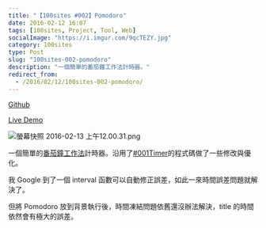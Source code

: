 ```yaml
---
title: "【100sites #002】Pomodoro"
date: 2016-02-12 16:07
tags: [100sites, Project, Tool, Web]
socialImage: "https://i.imgur.com/9qcTEZY.jpg"
category: 100sites
type: Post
slug: "100sites-002-pomodoro"
description: "一個簡單的番茄鐘工作法計時器。"
redirect_from:
  - /2016/02/12/100sites-002-pomodoro/
---
```


[Github](https://github.com/eason-dev/100sites/tree/master/002_Pomodoro)

[Live Demo](http://kamigami55.github.io/100sites/002_Pomodoro/pomodoro.html)

![螢幕快照 2016-02-13 上午12.00.31.png](https://i.imgur.com/9qcTEZY.jpg)

一個簡單的[番茄鐘工作法](https://zh.wikipedia.org/zh-tw/番茄工作法)計時器。沿用了[#001Timer](http://easonchang.com/2016/02/12/100sites-001-timer/)的程式碼做了一些修改與優化。

我 Google 到了一個 interval 函數可以自動修正誤差，如此一來時間誤差問題就解決了。

但將 Pomodoro 放到背景執行後，時間凍結問題依舊還沒辦法解決，title 的時間依然會有極大的誤差。
